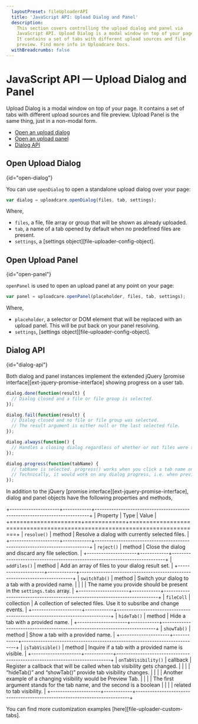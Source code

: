 ```yaml
---
  layoutPreset: fileUploaderAPI
  title: 'JavaScript API: Upload Dialog and Panel'
  description:
    This section covers controlling the upload dialog and panel via
    JavaScript API. Upload Dialog is a modal window on top of your page.
    It contains a set of tabs with different upload sources and file
    preview. Find more info in Uploadcare Docs.
  withBreadcrumbs: false
---
```



# JavaScript API — Upload Dialog and Panel

<Messages>
  <WidgetV3Warning link='/docs/file-uploader-api/v2/#dialog' />
  <Migration />
</Messages>

Upload Dialog is a modal window on top of your page. It contains a set of tabs
with different upload sources and file preview. Upload Panel is the same thing,
just in a non-modal form.

* [Open an upload dialog](#open-dialog)
* [Open an upload panel](#open-panel)
* [Dialog API](#dialog-api)

## Open Upload Dialog
{id="open-dialog"}

You can use `openDialog` to open a standalone upload dialog over your page:

```js
var dialog = uploadcare.openDialog(files, tab, settings);
```

Where,

* `files`, a file, file array or group that will be shown as already uploaded.
* `tab`, a name of a tab opened by default when no predefined files are present.
* `settings`, a [settings object][file-uploader-config-object].

## Open Upload Panel
{id="open-panel"}

`openPanel` is used to open an upload panel at any point on your page:

```js
var panel = uploadcare.openPanel(placeholder, files, tab, settings);
```

Where,

* `placeholder`, a selector or DOM element that will be replaced with an upload
  panel. This will be put back on your panel resolving.
* `settings`, [settings object][file-uploader-config-object].

## Dialog API
{id="dialog-api"}

Both dialog and panel instances implement the extended jQuery
[promise interface][ext-jquery-promise-interface] showing progress on a user tab.

```js
dialog.done(function(result) {
  // Dialog closed and a file or file group is selected.
});

dialog.fail(function(result) {
  // Dialog closed and no file or file group was selected.
  // The result argument is either null or the last selected file.
});

dialog.always(function() {
  // Handles a closing dialog regardless of whether or not files were selected.
});

dialog.progress(function(tabName) {
  // tabName is selected. progress() works when you click a tab name on the list.
  // Technically, it would work on any dialog progress, i.e. when preview appears.
});
```

In addition to the jQuery [promise interface][ext-jquery-promise-interface],
dialog and panel objects have the following properties and methods,

+---------------------+------------+---------------------------------------------------------------------------+
|      Property       |    Type    |                                   Value                                   |
+=====================+============+===========================================================================+
| `resolve()`         | method     | Resolve a dialog with currently selected files.                           |
+---------------------+------------+---------------------------------------------------------------------------+
| `reject()`          | method     | Close the dialog and discard any file selection.                          |
+---------------------+------------+---------------------------------------------------------------------------+
| `addFiles()`        | method     | Add an array of files to your dialog result set.                          |
+---------------------+------------+---------------------------------------------------------------------------+
| `switchTab()`       | method     | Switch your dialog to a tab with a provided name.                         |
|                     |            | The name you provide should be present in the `settings.tabs` array.      |
+---------------------+------------+---------------------------------------------------------------------------+
| `fileColl`          | collection | A collection of selected files. Use it to subsribe and change events.     |
+---------------------+------------+---------------------------------------------------------------------------+
| `hideTab()`         | method     | Hide a tab with a provided name.                                          |
+---------------------+------------+---------------------------------------------------------------------------+
| `showTab()`         | method     | Show a tab with a provided name.                                          |
+---------------------+------------+---------------------------------------------------------------------------+
| `isTabVisible()`    | method     | Inquire if a tab with a provided name is visible.                         |
+---------------------+------------+---------------------------------------------------------------------------+
| `onTabVisibility()` | callback   | Register a callback that will be called when tab visibility gets changed. |
|                     |            | “hideTab()” and “showTab()” provide tab visibility changes.               |
|                     |            | Another example of a changing visibility would be Preview Tab.            |
|                     |            | The first argument stands for the tab name, and the second is a boolean   |
|                     |            | related to tab visibility.                                                |
+---------------------+------------+---------------------------------------------------------------------------+

You can find more customization examples
[here][file-uploader-custom-tabs].
